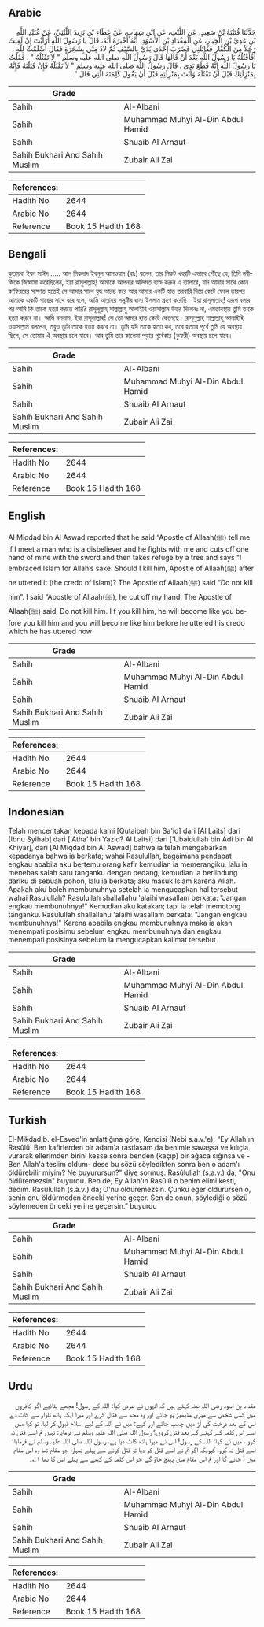 ## Arabic


<div dir="rtl" lang="ar" style={{fontSize:'larger',backgroundColor:'#f8f9fa',padding:20}}>
حَدَّثَنَا قُتَيْبَةُ بْنُ سَعِيدٍ، عَنِ اللَّيْثِ، عَنِ ابْنِ شِهَابٍ، عَنْ عَطَاءِ بْنِ يَزِيدَ اللَّيْثِيِّ، عَنْ عُبَيْدِ اللَّهِ بْنِ عَدِيِّ بْنِ الْخِيَارِ، عَنِ الْمِقْدَادِ بْنِ الأَسْوَدِ، أَنَّهُ أَخْبَرَهُ أَنَّهُ، قَالَ يَا رَسُولَ اللَّهِ أَرَأَيْتَ إِنْ لَقِيتُ رَجُلاً مِنَ الْكُفَّارِ فَقَاتَلَنِي فَضَرَبَ إِحْدَى يَدَىَّ بِالسَّيْفِ ثُمَّ لاَذَ مِنِّي بِشَجَرَةٍ فَقَالَ أَسْلَمْتُ لِلَّهِ ‏.‏ أَفَأَقْتُلُهُ يَا رَسُولَ اللَّهِ بَعْدَ أَنْ قَالَهَا قَالَ رَسُولُ اللَّهِ صلى الله عليه وسلم ‏"‏ لاَ تَقْتُلْهُ ‏"‏ ‏.‏ فَقُلْتُ يَا رَسُولَ اللَّهِ إِنَّهُ قَطَعَ يَدِي ‏.‏ قَالَ رَسُولُ اللَّهِ صلى الله عليه وسلم ‏"‏ لاَ تَقْتُلْهُ فَإِنْ قَتَلْتَهُ فَإِنَّهُ بِمَنْزِلَتِكَ قَبْلَ أَنْ تَقْتُلَهُ وَأَنْتَ بِمَنْزِلَتِهِ قَبْلَ أَنْ يَقُولَ كَلِمَتَهُ الَّتِي قَالَ ‏"‏ ‏.‏
</div>
<div style={{backgroundColor:'#f8f9fa',padding:20, marginBottom: 10}}><table> <thead> <tr> <th>Grade</th> <th></th> </tr> </thead> <tbody> <tr><td>Sahih</td><td>Al-Albani</td></tr><tr><td>Sahih</td><td>Muhammad Muhyi Al-Din Abdul Hamid</td></tr><tr><td>Sahih</td><td>Shuaib Al Arnaut</td></tr><tr><td>Sahih Bukhari And Sahih Muslim</td><td>Zubair Ali Zai</td></tr></tbody></table><table> <thead> <tr> <th>References:</th> <th></th> </tr> </thead> <tbody><tr><td>Hadith No</td><td>2644</td></tr><tr><td>Arabic No</td><td>2644</td></tr><tr><td>Reference</td><td>Book 15 Hadith 168</td></tr></tbody></table></div>

## Bengali


<div dir="ltr" lang="bn" style={{fontSize:'larger',backgroundColor:'#f8f9fa',padding:20}}>
কুতায়বা ইবন সাঈদ ..... আল্ মিকদাদ ইবনুল আসওয়াদ (রাঃ) বলেন, তার নিকট খবরটি এভাবে পৌঁছে যে, তিনি নবীজিকে জিজ্ঞাসা করেছিলেন, ইয়া রাসূলাল্লাহ্! আমাকে আপনার অভিমত ব্যক্ত করুন এ ব্যাপারে, যদি আমার সাথে কোন কাফিররের সাক্ষাত হতেই সে আমার সাথে যুদ্ধ আরম্ভ করে আর আমার একটি হাত তরবারি দিয়ে কেটে ফেলে তারপর আমাকে একটি গাছের সাথে ধরে বলে, আমি আল্লাহর সন্তুষ্টির জন্য ইসলাম গ্রহণ করেছি। ইয়া রাসূলাল্লাহ্! এরূপ বলার পর আমি কি তাকে হত্যা করতে পারি? রাসূলূল্লাহ্ সাল্লাল্লাহু আলাইহি ওয়াসাল্লাম উত্তর দিলেনঃ না, এমতাবস্থায় তুমি তাকে হত্যা করবে না। আমি বললাম, ইয়া রাসূলাল্লাহ্! সে তো আমার হাত কেটে ফেলেছে। রাসূলুল্লাহ্ সাল্লাল্লাহু আলাইহি ওয়াসাল্লাম বললেন, তবুও তুমি তাকে হত্যা করবে না। তুমি যদি তাকে হত্যা কর, তবে হত্যার পূর্বে তুমি যে অবস্থায় ছিলে, সে তোমার ঐ অবস্থায় চলে যাবে। আর তুমি তার কালেমা পড়ার পূর্বেকার (কুফরী) অবস্থায় চলে যাবে।
</div>
<div style={{backgroundColor:'#f8f9fa',padding:20, marginBottom: 10}}><table> <thead> <tr> <th>Grade</th> <th></th> </tr> </thead> <tbody> <tr><td>Sahih</td><td>Al-Albani</td></tr><tr><td>Sahih</td><td>Muhammad Muhyi Al-Din Abdul Hamid</td></tr><tr><td>Sahih</td><td>Shuaib Al Arnaut</td></tr><tr><td>Sahih Bukhari And Sahih Muslim</td><td>Zubair Ali Zai</td></tr></tbody></table><table> <thead> <tr> <th>References:</th> <th></th> </tr> </thead> <tbody><tr><td>Hadith No</td><td>2644</td></tr><tr><td>Arabic No</td><td>2644</td></tr><tr><td>Reference</td><td>Book 15 Hadith 168</td></tr></tbody></table></div>

## English


<div dir="ltr" lang="en" style={{fontSize:'larger',backgroundColor:'#f8f9fa',padding:20}}>
Al Miqdad bin Al Aswad reported that he said “Apostle of Allaah(ﷺ) tell me if I meet a man who is a disbeliever and he fights with me and cuts off one hand of mine with the sword and then takes refuge by a tree and says “I embraced Islam for Allah’s sake. Should I kill him, Apostle of Allaah(ﷺ) after he uttered it (the credo of Islam)? The Apostle of Allaah(ﷺ) said “Do not kill him”. I said “Apostle of Allaah(ﷺ), he cut off my hand. The Apostle of Allaah(ﷺ) said, Do not kill him. I f you kill him, he will become like you before you kill him and you will become like him before he uttered his credo which he has uttered now
</div>
<div style={{backgroundColor:'#f8f9fa',padding:20, marginBottom: 10}}><table> <thead> <tr> <th>Grade</th> <th></th> </tr> </thead> <tbody> <tr><td>Sahih</td><td>Al-Albani</td></tr><tr><td>Sahih</td><td>Muhammad Muhyi Al-Din Abdul Hamid</td></tr><tr><td>Sahih</td><td>Shuaib Al Arnaut</td></tr><tr><td>Sahih Bukhari And Sahih Muslim</td><td>Zubair Ali Zai</td></tr></tbody></table><table> <thead> <tr> <th>References:</th> <th></th> </tr> </thead> <tbody><tr><td>Hadith No</td><td>2644</td></tr><tr><td>Arabic No</td><td>2644</td></tr><tr><td>Reference</td><td>Book 15 Hadith 168</td></tr></tbody></table></div>

## Indonesian


<div dir="ltr" lang="id" style={{fontSize:'larger',backgroundColor:'#f8f9fa',padding:20}}>
Telah menceritakan kepada kami [Qutaibah bin Sa'id] dari [Al Laits] dari [Ibnu Syihab] dari ['Atha' bin Yazid? Al Laitsi] dari ['Ubaidullah bin Adi bin Al Khiyar], dari [Al Miqdad bin Al Aswad] bahwa ia telah mengabarkan kepadanya bahwa ia berkata; wahai Rasulullah, bagaimana pendapat engkau apabila aku bertemu orang kafir kemudian ia memerangiku, lalu ia menebas salah satu tanganku dengan pedang, kemudian ia berlindung dariku di sebuah pohon, lalu ia berkata; aku masuk Islam karena Allah. Apakah aku boleh membunuhnya setelah ia mengucapkan hal tersebut wahai Rasulullah? Rasulullah shallallahu 'alaihi wasallam berkata: "Jangan engkau membunuhnya!" Kemudian aku katakan; tapi ia telah memotong tanganku. Rasulullah shallallahu 'alaihi wasallam berkata: "Jangan engkau membunuhnya!" Karena apabila engkau membunuhnya maka ia akan menempati posisimu sebelum engkau membunuhnya dan engkau menempati posisinya sebelum ia mengucapkan kalimat tersebut
</div>
<div style={{backgroundColor:'#f8f9fa',padding:20, marginBottom: 10}}><table> <thead> <tr> <th>Grade</th> <th></th> </tr> </thead> <tbody> <tr><td>Sahih</td><td>Al-Albani</td></tr><tr><td>Sahih</td><td>Muhammad Muhyi Al-Din Abdul Hamid</td></tr><tr><td>Sahih</td><td>Shuaib Al Arnaut</td></tr><tr><td>Sahih Bukhari And Sahih Muslim</td><td>Zubair Ali Zai</td></tr></tbody></table><table> <thead> <tr> <th>References:</th> <th></th> </tr> </thead> <tbody><tr><td>Hadith No</td><td>2644</td></tr><tr><td>Arabic No</td><td>2644</td></tr><tr><td>Reference</td><td>Book 15 Hadith 168</td></tr></tbody></table></div>

## Turkish


<div dir="ltr" lang="tr" style={{fontSize:'larger',backgroundColor:'#f8f9fa',padding:20}}>
El-Mikdad b. el-Esved'in anlattığına göre, Kendisi (Nebi s.a.v.'e); “Ey Allah'ın Rasûlü! Ben kafirlerden bir adam'a rastlasam da benimle savaşsa ve kılıçla vurarak ellerimden birini kesse sonra benden (kaçıp) bir ağaca sığınsa ve -Ben Allah'a teslim oldum- dese bu sözü söyledikten sonra ben o adam'ı öldürebilir miyim? Ne buyurursun?" diye sormuş. Rasûlullah (s.a.v.) da; "Onu öldüremezsin" buyurdu. Ben de; Ey Allah'ın Rasûlü o benim elimi kesti, dedim. Rasûlullah (s.a.v.) da; O'nu öldüremezsin. Çünkü eğer öldürürsen o, senin onu öldürmeden önceki yerine geçer. Sen de onun, söylediği o sözü söylemeden önceki yerine geçersin.” buyurdu
</div>
<div style={{backgroundColor:'#f8f9fa',padding:20, marginBottom: 10}}><table> <thead> <tr> <th>Grade</th> <th></th> </tr> </thead> <tbody> <tr><td>Sahih</td><td>Al-Albani</td></tr><tr><td>Sahih</td><td>Muhammad Muhyi Al-Din Abdul Hamid</td></tr><tr><td>Sahih</td><td>Shuaib Al Arnaut</td></tr><tr><td>Sahih Bukhari And Sahih Muslim</td><td>Zubair Ali Zai</td></tr></tbody></table><table> <thead> <tr> <th>References:</th> <th></th> </tr> </thead> <tbody><tr><td>Hadith No</td><td>2644</td></tr><tr><td>Arabic No</td><td>2644</td></tr><tr><td>Reference</td><td>Book 15 Hadith 168</td></tr></tbody></table></div>

## Urdu


<div dir="rtl" lang="ur" style={{fontSize:'larger',backgroundColor:'#f8f9fa',padding:20}}>
مقداد بن اسود رضی اللہ عنہ کہتے ہیں کہ انہوں نے عرض کیا: اللہ کے رسول! مجھے بتائیے اگر کافروں میں کسی شخص سے میری مڈبھیڑ ہو جائے اور وہ مجھ سے قتال کرے اور میرا ایک ہاتھ تلوار سے کاٹ دے اس کے بعد درخت کی آڑ میں چھپ جائے اور کہے: میں نے اللہ کے لیے اسلام قبول کر لیا، تو کیا میں اسے اس کلمہ کے کہنے کے بعد قتل کروں؟ رسول اللہ صلی اللہ علیہ وسلم نے فرمایا: نہیں تم اسے قتل نہ کرو ، میں نے کہا: اللہ کے رسول! اس نے میرا ہاتھ کاٹ دیا ہے، رسول اللہ صلی اللہ علیہ وسلم نے فرمایا: اسے قتل نہ کرو، کیونکہ اگر تم نے اسے قتل کر دیا تو قتل کرنے سے پہلے تمہارا جو مقام تھا وہ اس مقام میں آ جائے گا اور تم اس مقام میں پہنچ جاؤ گے جو اس کلمہ کے کہنے سے پہلے اس کا تھا ۱؎۔
</div>
<div style={{backgroundColor:'#f8f9fa',padding:20, marginBottom: 10}}><table> <thead> <tr> <th>Grade</th> <th></th> </tr> </thead> <tbody> <tr><td>Sahih</td><td>Al-Albani</td></tr><tr><td>Sahih</td><td>Muhammad Muhyi Al-Din Abdul Hamid</td></tr><tr><td>Sahih</td><td>Shuaib Al Arnaut</td></tr><tr><td>Sahih Bukhari And Sahih Muslim</td><td>Zubair Ali Zai</td></tr></tbody></table><table> <thead> <tr> <th>References:</th> <th></th> </tr> </thead> <tbody><tr><td>Hadith No</td><td>2644</td></tr><tr><td>Arabic No</td><td>2644</td></tr><tr><td>Reference</td><td>Book 15 Hadith 168</td></tr></tbody></table></div>